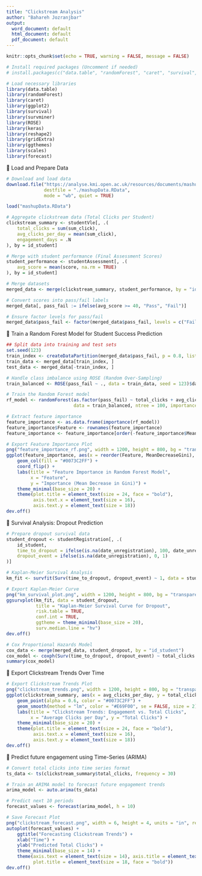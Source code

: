 ---
title: "Clickstream Analysis"
author: "Bahareh Jozranjbar"
output:
  word_document: default
  html_document: default
  pdf_document: default
---

```{r setup, include=FALSE}
knitr::opts_chunk$set(echo = TRUE, warning = FALSE, message = FALSE)

# Install required packages (Uncomment if needed)
# install.packages(c("data.table", "randomForest", "caret", "survival", "survminer", "ROSE", "keras", "tensorflow", "ggthemes", "scales"))

# Load necessary libraries
library(data.table)
library(randomForest)
library(caret)
library(ggplot2)
library(survival)
library(survminer)
library(ROSE)
library(keras)
library(reshape2)
library(gridExtra)
library(ggthemes)
library(scales)
library(forecast)

```

📌 Load and Prepare Data

```{r}
# Download and load data
download.file("https://analyse.kmi.open.ac.uk/resources/documents/mashupData.RData",
              destfile = "./mashupData.RData",
              mode = "wb", quiet = TRUE)

load("mashupData.RData")

# Aggregate clickstream data (Total Clicks per Student)
clickstream_summary <- studentVle[, .(
    total_clicks = sum(sum_click),
    avg_clicks_per_day = mean(sum_click),
    engagement_days = .N
), by = id_student]

# Merge with student performance (Final Assessment Scores)
student_performance <- studentAssessment[, .(
    avg_score = mean(score, na.rm = TRUE)
), by = id_student]

# Merge datasets
merged_data <- merge(clickstream_summary, student_performance, by = "id_student")

# Convert scores into pass/fail labels
merged_data[, pass_fail := ifelse(avg_score >= 40, "Pass", "Fail")]

# Ensure factor levels for pass/fail
merged_data$pass_fail <- factor(merged_data$pass_fail, levels = c("Fail", "Pass"))

```

📌 Train a Random Forest Model for Student Success Prediction
```{r}
## Split data into training and test sets
set.seed(123)
train_index <- createDataPartition(merged_data$pass_fail, p = 0.8, list = FALSE)
train_data <- merged_data[train_index, ]
test_data <- merged_data[-train_index, ]

# Handle class imbalance using ROSE (Random Over-Sampling)
train_balanced <- ROSE(pass_fail ~ ., data = train_data, seed = 123)$data

# Train the Random Forest model
rf_model <- randomForest(as.factor(pass_fail) ~ total_clicks + avg_clicks_per_day + engagement_days,
                         data = train_balanced, ntree = 100, importance = TRUE)

# Extract feature importance
feature_importance <- as.data.frame(importance(rf_model))
feature_importance$Feature <- rownames(feature_importance)
feature_importance <- feature_importance[order(-feature_importance$MeanDecreaseGini),]

# Export Feature Importance Plot
png("feature_importance_rf.png", width = 1200, height = 800, bg = "transparent")
ggplot(feature_importance, aes(x = reorder(Feature, MeanDecreaseGini), y = MeanDecreaseGini)) +
    geom_col(fill = "#0073C2FF") +
    coord_flip() +
    labs(title = "Feature Importance in Random Forest Model",
         x = "Feature",
         y = "Importance (Mean Decrease in Gini)") +
    theme_minimal(base_size = 20) +
    theme(plot.title = element_text(size = 24, face = "bold"),
          axis.text.x = element_text(size = 16),
          axis.text.y = element_text(size = 18))
dev.off()

```
📌 Survival Analysis: Dropout Prediction
```{r}
# Prepare dropout survival data
student_dropout <- studentRegistration[, .(
    id_student,
    time_to_dropout = ifelse(is.na(date_unregistration), 100, date_unregistration),
    dropout_event = ifelse(is.na(date_unregistration), 0, 1)
)]

# Kaplan-Meier Survival Analysis
km_fit <- survfit(Surv(time_to_dropout, dropout_event) ~ 1, data = student_dropout)

# Export Kaplan-Meier Curve
png("km_survival_plot.png", width = 1200, height = 800, bg = "transparent")
ggsurvplot(km_fit, data = student_dropout, 
           title = "Kaplan-Meier Survival Curve for Dropout",
           risk.table = TRUE, 
           conf.int = TRUE,
           ggtheme = theme_minimal(base_size = 20),
           surv.median.line = "hv")
dev.off()

# Cox Proportional Hazards Model
cox_data <- merge(merged_data, student_dropout, by = "id_student")
cox_model <- coxph(Surv(time_to_dropout, dropout_event) ~ total_clicks + avg_clicks_per_day, data = cox_data)
summary(cox_model)

```
📌 Export Clickstream Trends Over Time
```{r}
# Export Clickstream Trends Plot
png("clickstream_trends.png", width = 1200, height = 800, bg = "transparent")
ggplot(clickstream_summary, aes(x = avg_clicks_per_day, y = total_clicks)) +
    geom_point(alpha = 0.6, color = "#0073C2FF") +
    geom_smooth(method = "lm", color = "#E69F00", se = FALSE, size = 2) +
    labs(title = "Clickstream Trends: Engagement vs. Total Clicks",
         x = "Average Clicks per Day", y = "Total Clicks") +
    theme_minimal(base_size = 20) +
    theme(plot.title = element_text(size = 24, face = "bold"),
          axis.text.x = element_text(size = 16),
          axis.text.y = element_text(size = 18))
dev.off()

```

📌  Predict future engagement using Time-Series (ARIMA)
```{r}


# Convert total clicks into time series format
ts_data <- ts(clickstream_summary$total_clicks, frequency = 30)

# Train an ARIMA model to forecast future engagement trends
arima_model <- auto.arima(ts_data)

# Predict next 10 periods
forecast_values <- forecast(arima_model, h = 10)

# Save Forecast Plot
png("clickstream_forecast.png", width = 6, height = 4, units = "in", res = 300, bg = "transparent")
autoplot(forecast_values) +
    ggtitle("Forecasting Clickstream Trends") +
    xlab("Time") + 
    ylab("Predicted Total Clicks") +
    theme_minimal(base_size = 14) +
    theme(axis.text = element_text(size = 14), axis.title = element_text(size = 16), 
          plot.title = element_text(size = 18, face = "bold"))
dev.off()


```




